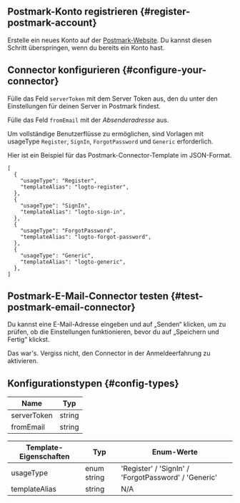 ## Postmark-Konto registrieren \{#register-postmark-account}

Erstelle ein neues Konto auf der [Postmark-Website](https://postmark.com/). Du kannst diesen Schritt überspringen, wenn du bereits ein Konto hast.

## Connector konfigurieren \{#configure-your-connector}

Fülle das Feld `serverToken` mit dem Server Token aus, den du unter den Einstellungen für deinen Server in Postmark findest.

Fülle das Feld `fromEmail` mit der _Absenderadresse_ aus.

Um vollständige Benutzerflüsse zu ermöglichen, sind Vorlagen mit usageType `Register`, `SignIn`, `ForgotPassword` und `Generic` erforderlich.

Hier ist ein Beispiel für das Postmark-Connector-Template im JSON-Format.

```jsonc
[
  {
    "usageType": "Register",
    "templateAlias": "logto-register",
  },
  {
    "usageType": "SignIn",
    "templateAlias": "logto-sign-in",
  },
  {
    "usageType": "ForgotPassword",
    "templateAlias": "logto-forgot-password",
  },
  {
    "usageType": "Generic",
    "templateAlias": "logto-generic",
  },
]
```

## Postmark-E-Mail-Connector testen \{#test-postmark-email-connector}

Du kannst eine E-Mail-Adresse eingeben und auf „Senden“ klicken, um zu prüfen, ob die Einstellungen funktionieren, bevor du auf „Speichern und Fertig“ klickst.

Das war's. Vergiss nicht, den <MainSiteUrl href="/connectors/email-connectors/#enable-email-sign-up-or-sign-in">Connector in der Anmeldeerfahrung zu aktivieren</MainSiteUrl>.

## Konfigurationstypen \{#config-types}

| Name        | Typ    |
| ----------- | ------ |
| serverToken | string |
| fromEmail   | string |

| Template-Eigenschaften | Typ         | Enum-Werte                                           |
| ---------------------- | ----------- | ---------------------------------------------------- |
| usageType              | enum string | 'Register' / 'SignIn' / 'ForgotPassword' / 'Generic' |
| templateAlias          | string      | N/A                                                  |
